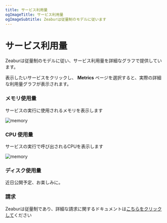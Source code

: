 ```yaml
---
title: サービス利用量
ogImageTitle: サービス利用量
ogImageSubtitle: Zeaburは従量制のモデルに従います
---
```


# サービス利用量

Zeaburは従量制のモデルに従い、サービス利用量を詳細なグラフで提供しています。

表示したいサービスをクリックし、 **Metrics** ページを選択すると、実際の詳細な利用量グラフが表示されます。

### メモリ使用量

サービスの実行に使用されるメモリを表示します

![memory](/manage/metric/memory.png)

### CPU 使用量

サービスの実行で呼び出されるCPUを表示します

![memory](/manage/metric/CPU.png)

### ディスク使用量

近日公開予定、お楽しみに。

### 請求

Zeaburは従量制であり、詳細な請求に関するドキュメントは[こちらをクリックして](/zh-CN/billing/pricing)ください
